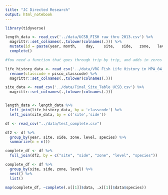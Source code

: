 ```yaml
---
title: "JC Directed Research"
output: html_notebook
---
```


```r
library(tidyverse)
```



```r

length_data <- read_csv('../data/UCSB_FISH raw thru 2013.csv') %>% 
  magrittr::set_colnames(.,tolower(colnames(.))) %>% 
  mutate(id = paste(year, month,	day,	site,	side,	zone,	leve,	transect, sep = "-")) %>% 
  complete()

#You need a function that goes through trip by trip, and adds in zeros for all species seen at that site at some point but not on that trip.

life_history_data <- read_csv('../data/VRG Fish Life History in MPA_04_08_11_12 11-Mar-2014.csv') %>%
  rename(classcode = pisco_classcode) %>% 
  magrittr::set_colnames(.,tolower(colnames(.)))

site_data <- read_csv('../data/Final_Site_Table_UCSB.csv') %>%
  magrittr::set_colnames(.,tolower(colnames(.)))


length_data <- length_data %>% 
  left_join(life_history_data, by = 'classcode') %>% 
  left_join(site_data, by = c('site','side'))

```


```r
df <- read_csv("../data/test_complete.csv")

df2 <- df %>% 
  group_by(year, site, side, zone, level, species) %>%
  summarize(n = n())

complete_df <- df %>% 
  full_join(df2, by = c("site", "side", "zone", "level", "species"))

complete_df <- df %>%
  group_by(site, side, zone, level) %>%
  nest() %>%
  list()
  
map(complete_df, ~complete(.x[[1]]$data, .x[[1]]$data$species))

```

